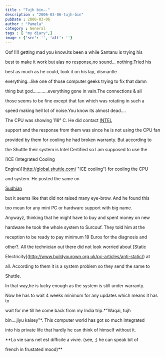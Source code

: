 ```yaml
---
title : "Tujh bin…."
description : "2006-03-06-tujh-bin"
pubDate : 2006-03-06
author : "Pamela"
category : General
tags : [ "my diary",]
image : {'src': '', 'alt': ''}
---
```



Oof !!!! getting mad you know.Its been a while Santanu is trying his

best to make it work but alas no response,no sound... nothing.Tried his

best as much as he could, took it on his lap, dismantle

everything...like one of those computer geeks trying to fix that damn

thing but god............everything gone in vain.The connections & all

those seems to be fine except that fan which was rotating in such a

speed making hell lot of noise.You know its almost dead....



The CPU was showing 116° C. He did contact [INTEL](http://www.intel.com)

support and the response from them was since he is not using the CPU fan

provided by them for cooling he had broken warranty. But according to

the Shuttle their system is Intel Certified so I am supposed to use the

[ICE (Integrated Cooling

Engine)](http://global.shuttle.com/ "ICE cooling") for cooling the CPU

and system. He posted the same on

[Sudhian](http://forums.sudhian.com/messageview.cfm?catid=43&threadid=89099&highlight_key=y "cpu temp 116")

but it seems like that did not raised many eye-brow. And he found this

too mean for any mini PC or hardware support with big name.



Anywayz, thinking that he might have to buy and spent money on new

hardware he took the whole system to Surcouf. They told him at the

reception to be ready to pay minimum 19 Euros for the diagnosis and

other?. All the technician out there did not look worried about [Static

Electricity](http://www.buildyourown.org.uk/pc-articles/anti-static/) at

all. According to them it is a system problem so they send the same to

Shuttle.



In that way,he is lucky enough as the system is still under warranty.

Now he has to wait 4 weeks minimum for any updates which means it has to

wait for me till he come back from my India trip.*"Waqai, tujh

bin....jiyu kaisey"*. This computer world has got so much integrated

into his private life that hardly he can think of himself without it.

**La vie sans net est difficile a vivre. (see, ;) he can speak bit of

french in frustated mood)**
